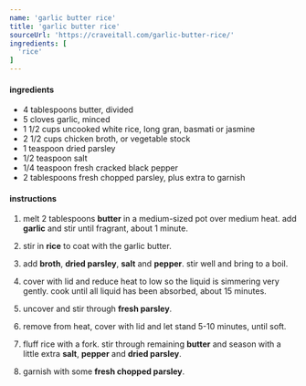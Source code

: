 ```yaml
---
name: 'garlic butter rice'
title: 'garlic butter rice'
sourceUrl: 'https://craveitall.com/garlic-butter-rice/'
ingredients: [
  'rice'
]
---
```


#### ingredients

- 4 tablespoons butter, divided
- 5 cloves garlic, minced
- 1 1/2 cups uncooked white rice, long gran, basmati or jasmine
- 2 1/2 cups chicken broth, or vegetable stock
- 1 teaspoon dried parsley
- 1/2 teaspoon salt
- 1/4 teaspoon fresh cracked black pepper
- 2 tablespoons fresh chopped parsley, plus extra to garnish

#### instructions

1. melt 2 tablespoons **butter** in a medium-sized pot over medium heat. add **garlic** and stir until fragrant, about 1 minute.

2. stir in **rice** to coat with the garlic butter.

3. add **broth**, **dried parsley**, **salt** and **pepper**. stir well and bring to a boil.

4. cover with lid and reduce heat to low so the liquid is simmering very gently. cook until all liquid has been absorbed, about 15 minutes.

5. uncover and stir through **fresh parsley**.

6. remove from heat, cover with lid and let stand 5-10 minutes, until soft.

7. fluff rice with a fork. stir through remaining **butter** and season with a little extra **salt**, **pepper** and **dried parsley**.

8. garnish with some **fresh chopped parsley**.